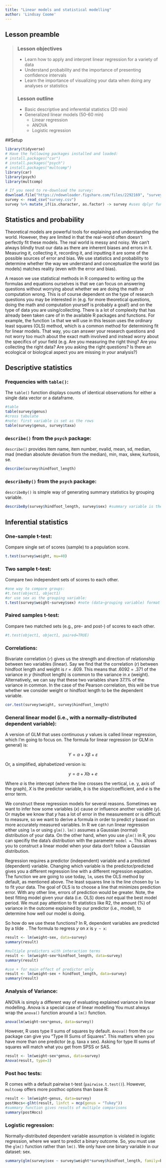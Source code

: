 ```yaml
---
title: "Linear models and statistical modelling"
author: 'Lindsay Coome'
---
```

## Lesson preamble

> ### Lesson objectives
> 
> - Learn how to apply and interpret linear regression for a variety of data
> - Understand probability and the importance of presenting confidence intervals
> - Learn the importance of visualizing your data when doing any analyses or
> statistics
> 
> ### Lesson outline
> 
> - Basic descriptive and inferential statistics (20 min)
> - Generalized linear models (50-60 min)
>     - Linear regression
>     - ANOVA
>     - Logistic regression
>

##Setup
```r
library(tidyverse)
# Have the following packages installed and loaded:
# install.packages("car")
# install.packages("psych")
# install.packages("multcomp")
library(car)
library(psych)
library(multcomp)

# If you need to re-download the survey:
download.file("https://ndownloader.figshare.com/files/2292169", "survey.csv") 
survey <- read_csv("survey.csv")
survey %>% mutate_if(is.character, as.factor) -> survey #uses dplyr function to change all character vectors to factors
```

## Statistics and probability
Theoretical models are powerful tools for explaining and understanding the world.
However, they are limited in that the real-world often doesn't perfectly fit
these models. The real world is messy and noisy. We can't always blindly trust our data
as there are inherent biases and errors in it. Measuring it, collecting it,
recording it, and inputting it are some of the possible sources of error and
bias.  We use statistics and probability to determine whether the way we
understand and conceptualize the world (as models) matches reality (even with
the error and bias).

A reason we use statistical methods in R compared to writing up the formulas and
equations ourselves is that we can focus on answering questions without worrying
about whether we are doing the math or computation wrong. This is of course
dependent on the type of research questions you may be interested in (e.g. for
more theoretical questions, doing the math and computation yourself is probably
a goal!) and on the type of data you are using/collecting. There is a lot of
complexity that has already been taken care of in the available R packages and
functions. For example, the function `lm` that we will use in this lesson uses the ordinary least squares (OLS) method, which is a common method for determining fit for linear models. That way, you can answer your research questions and not worry too much about the exact math involved and instead worry about the specifics of your field (e.g. Are you measuring the right thing? Are you collecting the right data? Are you asking the right questions? Is there an ecological or biological aspect you are missing in your analysis?)

## Descriptive statistics
### Frequencies with ``table()``:
The ``table()`` function displays counts of identical observations for either a single data vector or a dataframe.
```r
#table
table(survey$genus)
#cross tabulate
#note: first variable is set as the rows
table(survey$genus, survey$taxa)
```

### ``describe()`` from the ``psych`` package:
``describe()`` provides item name, item number, nvalid, mean, sd, median, mad (median absolute deviation from the median), min, max, skew, kurtosis, se.
```r
describe(survey$hindfoot_length)
```

### ``describeBy()`` from the ``psych`` package:
``describeBy()`` is simple way of generating summary statistics by grouping variable.

```r
describeBy(survey$hindfoot_length, survey$sex) #summary variable is the first argument, grouping variable is the second argument
```

## Inferential statistics
### One-sample t-test:
Compare single set of scores (sample) to a population score.
```r
t.test(survey$weight, mu=40)
```

### Two sample t-test:
Compare two independent sets of scores to each other.
```r
#one way to compare groups:
#t.test(object1, object1)
#or use sex as the grouping variable:
t.test(survey$weight~survey$sex) #note (data~grouping variable) format
```

### Paired samples t-test:
Compare two matched sets (e.g., pre- and post-) of scores to each other.
```r
#t.test(object1, object1, paired=TRUE)
```

### Correlations:
Bivariate correlation (``r``) gives us the strength and direction of relationship between two variables (linear). Say we find that the correlation ($r$) between hindfoot length and weight is $r$ = .609. This means that .6092 = .371 of the variance in $y$ (hindfoot length) is common to the variance in $x$ (weight). Alternatively, we can say that these two variables share 37.1% of the variance in common. In the case of the Pearson correlation, this will be true whether we consider weight or hindfoot length to be the dependent variable. 
```r
cor.test(survey$weight, survey$hindfoot_length)
```

### General linear model (i.e., with a normally-distributed dependent variable):
A version of GLM that uses continuous $y$ values is called linear regression, which I'm going to focus on. The formula for linear regression (or GLM in general) is:

$$ Y = \alpha + X\beta + \varepsilon $$

Or, a simplified, alphabetized version is:

$$ y = a + Xb + e $$

Where $a$ is the intercept (where the line crosses the vertical, i.e. y, axis of the graph), $X$ is the predictor variable, $b$ is the slope/coefficient, and $e$ is the error term.

We construct these regression models for several reasons. Sometimes we want to infer how some variables ($x$) cause or influence another variable ($y$). Or maybe we know that $y$ has a lot of error in the measurement or is difficult to measure, so we want to derive a formula in order to predict $y$ based on more accurately measured variables. In R we can run linear regression either
using `lm` or using `glm()`. `lm()` assumes a Gaussian (normal) distribution of your data. On the other hand, when you use ``glm()`` in R, you can specifiy the data's distribution with the parameter ``model =``. This allows you to construct a linear model when your data don't follow a Gaussian distribution.

Regression requires a predictor (independent) variable and a predicted (dependent) variable. Changing which variable is the predictor/predicted gives you a different regression line with a different regression equation. The function we are going to use today, ``lm``, uses the OLS method by default, as mentioned above. The least squares line is the line chosen by ``lm`` to fit your data. The goal of OLS is to choose a line that minimizes prediction error. With any other line, errors of prediction would be greater. Note, the best fitting model given your data (i.e. OLS) does 
*not* equal the best model period. We must pay attention to fit statistics like R2, the amount (%) of variance in the outcome explained by our predictor (i.e., model), to determine how well our model is doing.

So how do we use these functions? In R, dependent variables are predicted by a tilde $~$.
The formula to regress $y$ on $x$ is ``y ~ x``:
```r
result <- lm(weight~sex, data=survey)
summary(result)
```

```r
#multiple predictors with interaction terms
result <- lm(weight~sex*hindfoot_length, data=survey)
summary(result)
```

```r
#use + for main effect of predictor only
result <- lm(weight~sex + hindfoot_length, data=survey)
summary(result)
```

### Analysis of Variance:
ANOVA is simply a different way of evaluating explained variance in linear modelling. Anova is a special case of linear modelling You must always wrap the ``anova()`` function around a ``lm()`` function.
```r
anova(lm(weight~sex*genus, data=survey))
```

However, R uses type II sums of squares by default. ``Anova()`` from the ``car`` package can give you “Type III Sums of Squares”. This matters when you have more than one predictor (e.g. taxa x sex). Asking for type III sums of squares will match what you get from SPSS or SAS.
```r
result <- lm(weight~sex*genus, data=survey)
Anova(result, type=3)
```

### Post hoc tests:
R comes with a default pairwise t-test (``pairwise.t.test()``). However, ``multcomp`` offers more posthoc options than base R:
```r
result <- lm(weight~genus, data=survey)
postHocs<-glht(result, linfct = mcp(genus = "Tukey"))
#summary function gives results of multiple comparisons
summary(postHocs)
```

### Logistic regression:
Normally-distributed dependent variable assumption is violated in logistic regression, where we want to predict a binary outcome. So, you must use the ``glm()`` function rather than ``lm()``. We only have one binary variable in our dataset: sex.
```r
summary(glm(survey$sex ~ survey$weight*survey$hindfoot_length, family=binomial))
```

